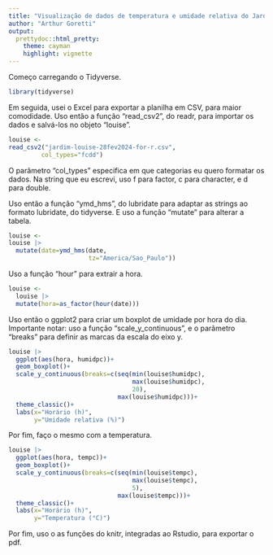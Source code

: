 ```yaml
---
title: "Visualização de dados de temperatura e umidade relativa do Jardim Louise Ribeiro"
author: "Arthur Goretti"
output:
  prettydoc::html_pretty:
    theme: cayman
    highlight: vignette
---
```


Começo carregando o Tidyverse.
```r
library(tidyverse)
```

Em seguida, usei o Excel para exportar a planilha em CSV, para maior comodidade. Uso então a função "read_csv2", do readr, para importar os dados e salvá-los no objeto "louise".
```r
louise <- 
read_csv2("jardim-louise-28fev2024-for-r.csv",
         col_types="fcdd")
```

O parâmetro "col_types" especifica em que categorias eu quero formatar os dados. Na string que eu escrevi, uso f para factor, c para character, e d para double.

Uso então a função "ymd_hms", do lubridate para adaptar as strings ao formato lubridate, do tidyverse. E uso a função "mutate" para alterar a tabela.
```r
louise <- 
louise |> 
  mutate(date=ymd_hms(date,
                      tz="America/Sao_Paulo"))
```

Uso a função "hour" para extrair a hora.
```r
louise <- 
  louise |> 
  mutate(hora=as_factor(hour(date)))
```

Uso então o ggplot2 para criar um boxplot de umidade por hora do dia. Importante notar: uso a função "scale_y_continuous", e o parâmetro "breaks" para definir as marcas da escala do eixo y.
```r
louise |> 
  ggplot(aes(hora, humidpc))+
  geom_boxplot()+
  scale_y_continuous(breaks=c(seq(min(louise$humidpc),
                                  max(louise$humidpc),
                                  20),
                              max(louise$humidpc)))+
  theme_classic()+
  labs(x="Horário (h)",
       y="Umidade relativa (%)")
```

Por fim, faço o mesmo com a temperatura.
```r
louise |> 
  ggplot(aes(hora, tempc))+
  geom_boxplot()+
  scale_y_continuous(breaks=c(seq(min(louise$tempc),
                                  max(louise$tempc),
                                  5),
                              max(louise$tempc)))+
  theme_classic()+
  labs(x="Horário (h)",
       y="Temperatura (°C)")
```

Por fim, uso o as funções do knitr, integradas ao Rstudio, para exportar o pdf.
